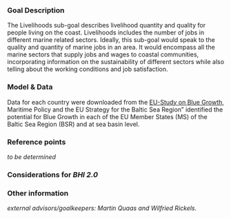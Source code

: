 ### Goal Description

The Livelihoods sub-goal describes livelihood quantity and quality for people living on the coast. Livelihoods includes the number of jobs in different marine related sectors. Ideally, this sub-goal would speak to the quality and quantity of marine jobs in an area. It would encompass all the marine sectors that supply jobs and wages to coastal communities, incorporating information on the sustainability of different sectors while also telling about the working conditions and job satisfaction. 

<!---
Due to a lack of sector-specific employment information, **for the BHI we used overall employment rate in the Baltic coastal regions to represent ocean-dependent livelihood.**  
--->

### Model & Data


Data for each country were downloaded from the [EU-Study on Blue Growth](https://webgate.ec.europa.eu/maritimeforum/node/3550), Maritime Policy and the EU Strategy for the Baltic Sea Region” identified the potential for Blue Growth in each of the EU Member States (MS) of the Baltic Sea Region (BSR) and at sea basin level. 

<!---Employment rate data was extracted from NUTS2 employment to substitute Baltic regional employment data, and compare that with the country-level employment rate. 
--->

### Reference points

*to be determined*

<!---
110% of the highest coastal/national employment rate ratio in the most recent five years. 
--->


### Considerations for *BHI 2.0*

<!---
Regions 19, 22 , 30, and 33 have NA status and trend. 

Russian regions have NA status because no regional data (19,22,33)

Regions with no coast line have no status because not joined to a NUTS region (30)
--->

### Other information

*external advisors/goalkeepers: Martin Quaas and Wilfried Rickels.*
